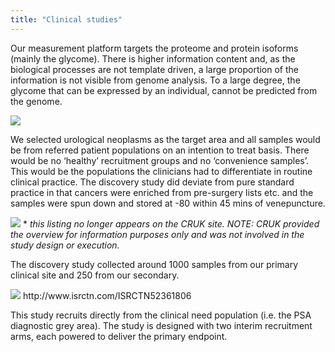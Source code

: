 ```yaml
---
title: "Clinical studies"
---
```


Our measurement platform targets the proteome and protein isoforms (mainly the glycome).  There is higher information content and, as the biological processes are not template driven, a large proportion of the information is not visible from genome analysis. To a large degree, the glycome that can be expressed by an individual, cannot be predicted from the genome.

![](Clinical/ProteinGlycome.png)

We selected urological neoplasms as the target area and all samples would be from referred patient populations on an intention to treat basis. There would be no ‘healthy’ recruitment groups and no ‘convenience samples’. This would be the populations the clinicians had to differentiate in routine clinical practice. The discovery study did deviate from pure standard practice in that cancers were enriched from pre-surgery lists etc. and the samples were spun down and stored at -80 within 45 mins of venepuncture.

![](Clinical/DiscoveryStudy.png)
* _this listing no longer appears on the CRUK site. NOTE: CRUK provided the overview for information purposes only and was not involved in the study design or execution._

The discovery study collected around 1000 samples from our primary clinical site and 250 from our secondary.

![](Clinical/Validation.png)
http://www.isrctn.com/ISRCTN52361806

This study recruits directly from the clinical need population (i.e. the PSA diagnostic grey area). The study is designed with two interim recruitment arms, each powered to deliver the primary endpoint. 

